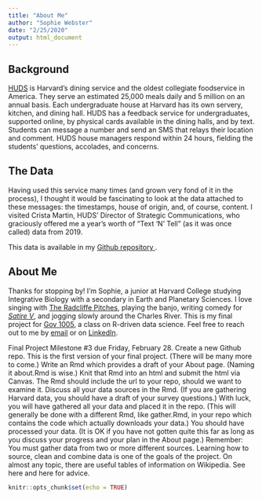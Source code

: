 ```yaml
---
title: "About Me"
author: "Sophie Webster"
date: "2/25/2020"
output: html_document
---
```

## Background
<a href="https://dining.harvard.edu/">HUDS</a> is Harvard's dining service and the oldest collegiate foodservice in America. They serve an estimated 25,000 meals daily and 5 million on an annual basis. Each undergraduate house at Harvard has its own servery, kitchen, and dining hall. HUDS has a feedback service for undergraduates, supported online, by physical cards available in the dining halls, and by text. Students can message a number and send an SMS that relays their location and comment. HUDS house managers respond within 24 hours, fielding the students' questions, accolades, and concerns. 

## The Data
Having used this service many times (and grown very fond of it in the process), I thought it would be fascinating to look at the data attached to these messages: the timestamps, house of origin, and, of course, content. I visited Crista Martin, HUDS' Director of Strategic Communications, who graciously offered me a year's worth of "Text 'N' Tell" (as it was once called) data from 2019. 

This data is available in my <a href="https://github.com/sophiecwebster/milestone3"> Github repository </a>.

## About Me

Thanks for stopping by! I'm Sophie, a junior at Harvard College studying Integrative Biology with a secondary in Earth and Planetary Sciences. I love singing with <a href="pitches.org">The Radcliffe Pitches</a>, playing the banjo, writing comedy for <a href="satirev.org"><em> Satire V</em></a>, and jogging slowly around the Charles River. This is my final project for <a href="https://www.davidkane.info/files/gov_1005_spring_2020.html">Gov 1005</a>, a class on R-driven data science. Feel free to reach out to me by <a href="mailto:sophiewebster@college.harvard.edu">email</a> or on <a href="https://www.linkedin.com/in/sophie-webster-651b03171/"> LinkedIn</a>.


Final Project Milestone #3 due Friday, February 28. Create a new Github repo.
This is the first version of your final project. (There will be many more to
come.) Write an Rmd which provides a draft of your About page. (Naming it
about.Rmd is wise.) Knit that Rmd into an html and submit the html via Canvas.
The Rmd should include the url to your repo, should we want to examine it.
Discuss all your data sources in the Rmd. (If you are gathering Harvard data,
you should have a draft of your survey questions.) With luck, you will have
gathered all your data and placed it in the repo. (This will generally be done
with a different Rmd, like gather.Rmd, in your repo which contains the code
which actually downloads your data.) You should have processed your data. (It is
OK if you have not gotten quite this far as long as you discuss your progress
and your plan in the About page.) Remember: You must gather data from two or
more different sources. Learning how to source, clean and combine data is one of
the goals of the project. On almost any topic, there are useful tables of
information on Wikipedia. See here and here for advice.

```r
knitr::opts_chunk$set(echo = TRUE)
```


